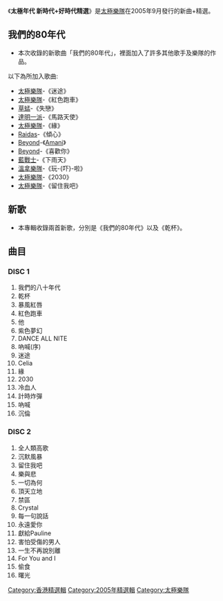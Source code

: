 {{lead section|time=2015-02-28T13:54:27+00:00}}
{{unreferenced|time=2015-02-28T13:54:27+00:00}}
{{Album infobox | <!-- See Wikipedia:WikiProject_Albums -->
|  Name        = 太極年代 新時代+好時代精選
|  Type        = [[精選輯|精選輯]]
|  Artist      = [[太極樂隊|太極樂隊]]
|  Cover       = 
|  Background  = 
|  Released    = 2005年9月
|  Recorded    = 
|  Genre       = [[粵語流行音樂|粵語流行音樂]]
|  Language    = [[粵語|粵語]]
|  Label       = [[新藝寶唱片|新藝寶唱片]]
|  Last album  = [[Utopia|Utopia]]<br/>（1999年10月）
|  This album  = '''太極年代_新時代%2B好時代精選'''<br/>（2005年9月）
|  Next album  = [[Rock_the_Balled|Rock the Balled]]<br/>（2016年12月）
}}

《'''太極年代 新時代+好時代精選'''》是[[太極樂隊|太極樂隊]]在2005年9月發行的新曲+精選。

==我們的80年代==
*本次收錄的新歌曲「我們的80年代」，裡面加入了許多其他歌手及樂隊的作品。

以下為所加入歌曲:
*[[太極樂隊|太極樂隊]]-《迷途》
*[[太極樂隊|太極樂隊]]-《紅色跑車》
*[[草蜢|草蜢]]-《失戀》
*[[達明一派|達明一派]]-《馬路天使》
*[[太極樂隊|太極樂隊]]-《緣》
*[[Raidas|Raidas]]-《傾心》
*[[Beyond|Beyond]]-《[[Amani|Amani]]》
*[[Beyond|Beyond]]-《喜歡你》
*[[藍戰士|藍戰士]]-《下雨天》
*[[溫拿樂隊|溫拿樂隊]]-《玩-{吓}-啦》
*[[太極樂隊|太極樂隊]]-《2030》
*[[太極樂隊|太極樂隊]]-《留住我吧》

==新歌==
*本專輯收錄兩首新歌，分別是《我們的80年代》以及《乾杯》。

== 曲目 ==
=== DISC 1  ===
#我們的八十年代
#乾杯 
#暴風紅唇 
#紅色跑車 
#他 
#紫色夢幻 
#DANCE ALL NITE 
#吶喊(序) 
#迷途 
#Celia 
#緣 
#2030 
#冷血人 
#計時炸彈 
#吶喊 
#沉倫 

=== DISC 2   ===
#全人類高歌 
#沉默風暴 
#留住我吧 
#樂與悲 
#一切為何 
#頂天立地 
#禁區 
#Crystal 
#每一句說話 
#永遠愛你 
#獻給Pauline 
#害怕受傷的男人 
# 一生不再說別離 
#For You and I 
#偷食 
#曙光



{{album-stub}}
{{太極樂隊}}

[[Category:香港精選輯|Category:香港精選輯]]
[[Category:2005年精選輯|Category:2005年精選輯]]
[[Category:太極樂隊|Category:太極樂隊]]
